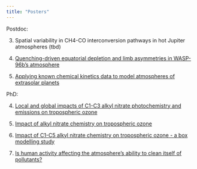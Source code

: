 ```yaml
---
title: "Posters"
---
```

Postdoc:

3. Spatial variability in CH4-CO interconversion pathways in hot Jupiter atmospheres (tbd)

2. [Quenching-driven equatorial depletion and limb asymmetries in WASP-96b’s atmosphere](../assets/mzamyatina_poster_exoplanets5.pdf)

1. [Applying known chemical kinetics data to model atmospheres of extrasolar planets](../assets/mzamyatina_poster_igac2022.pdf)


PhD:

4. [Local and global impacts of C1-C3 alkyl nitrate photochemistry and emissions on tropospheric ozone](../assets/mzamyatina_poster_igac2021.pdf)

2. [Impact of alkyl nitrate chemistry on tropospheric ozone](../assets/mzamyatina_poster_igac2018.pdf)

3. [Impact of C1-C5 alkyl nitrate chemistry on tropospheric ozone - a box modelling study](../assets/mzamyatina_poster_egu2018.pdf)

1. [Is human activity affecting the atmosphere’s ability to clean itself of pollutants?](../assets/mzamyatina_poster_phd_intro.pdf.pdf)
